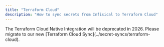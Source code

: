 ```yaml
---
title: "Terraform Cloud"
description: "How to sync secrets from Infisical to Terraform Cloud"
---
```


<Note>
    The Terraform Cloud Native Integration will be deprecated in 2026. Please migrate to our new [Terraform Cloud Sync](../secret-syncs/terraform-cloud).
</Note>